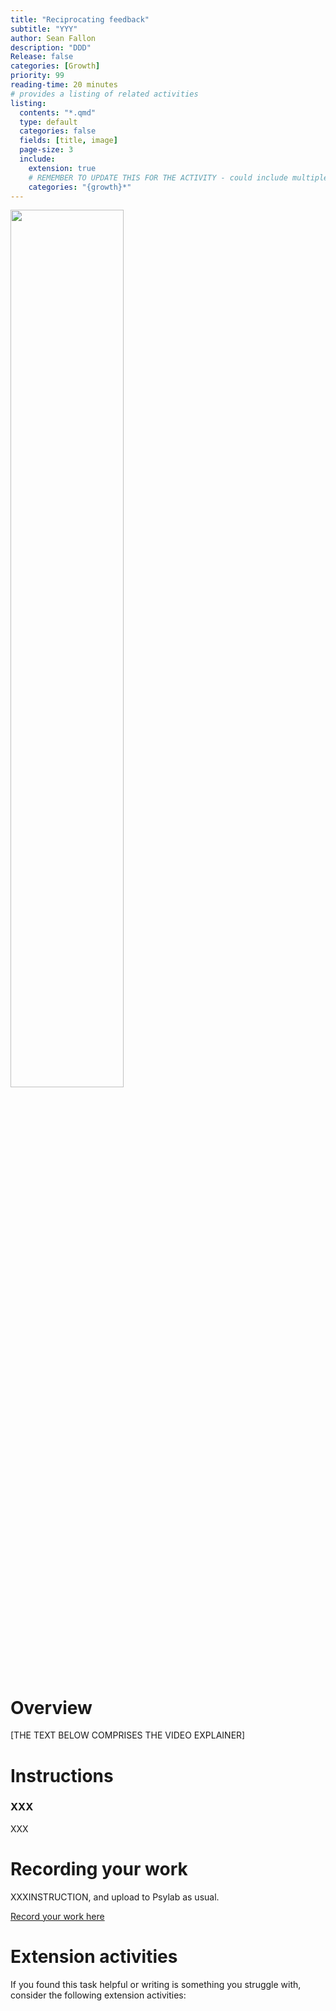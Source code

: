 ```yaml
---
title: "Reciprocating feedback"
subtitle: "YYY"
author: Sean Fallon
description: "DDD"
Release: false
categories: [Growth]
priority: 99
reading-time: 20 minutes
# provides a listing of related activities
listing:
  contents: "*.qmd"
  type: default
  categories: false
  fields: [title, image]
  page-size: 3
  include:
    extension: true
    # REMEMBER TO UPDATE THIS FOR THE ACTIVITY - could include multiple categories
    categories: "{growth}*"
---
```


![](../images/DALL·E 2024-09-10 10.22.40 - Areciprocating feedback copy.png){width=60%}

# Overview

\[THE TEXT BELOW COMPRISES THE VIDEO EXPLAINER\]

# Instructions

::: instruction
### XXX

XXX
:::

# Recording your work

XXXINSTRUCTION, and upload to Psylab as usual.

[Record your work here](https://pp.llemma.net){.submit-work .btn .btn-primary}

# Extension activities

If you found this task helpful or writing is something you struggle with, consider the following extension activities:

::: {#sample-listings}
:::
